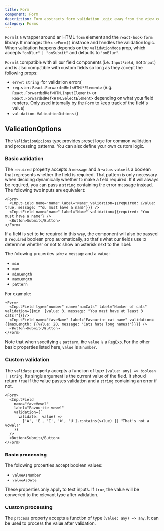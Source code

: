 ```yaml
---
title: Form
component: Form
description: Form abstracts form validation logic away from the view code
category: Forms
---
```


`Form` is a wrapper around an HTML `form` element and the `react-hook-form` library. It manages the `useForm()` instance and handles the validation logic. When validation happens depends on the `validationMode` prop, which accepts `"onBlur" | "onSubmit"` and defaults to `"onBlur"`.

`Form` is compatible with all our field components (i.e. `InputField`, not `Input`) and is also compatible with custom fields so long as they accept the following props:

- `error`: `string` (for validation errors)
- `register`: `React.ForwardedRef<HTML*Element>` (e.g. `React.ForwardedRef<HTMLInputElement>` or `React.ForwardedRef<HTMLSelectElement>` depending on what your field renders. Only used internally by the `Form` to keep track of the field's value)
- `validation`: `ValidationOptions` ()

## ValidationOptions

The `ValidationOptions` type provides preset logic for common validation and processing patterns. You can also define your own custom logic.

### Basic validation

The `required` property accepts a `message` and a `value`. `value` is a boolean that represents whether the field is required. That pattern is only necessary when
deciding dynamically whether to make a field required. If it will always be required, you can pass a `string` containing the error message instead. The following two inputs are equivalent:

```tsx center
<Form>
  <InputField name="name" label="Name" validation={{required: {value: true, message: "You must have a name"}}} />
  <InputField name="name" label="Name" validation={{required: "You must have a name"} />
  <Button>Submit</Button>
</Form>
```

If a field is set to be required in this way, the component will also be passed a `required` boolean prop automatically, so that's what our fields use to determine whether or not
to show an asterisk next to the label.

The following properties take a `message` and a `value`:

- `min`
- `max`
- `minLength`
- `maxLength`
- `pattern`

For example:

```tsx center
<Form>
  <InputField type="number" name="numCats" label="Number of cats" validation={{min: {value: 3, message: "You must have at least 3 cats!"}}}/>
  <InputField name="faveName" label="Favourite cat name" validation={{maxLength: {{value: 20, message: "Cats hate long names!"}}}} />
  <Button>Submit</Button>
</Form>
```

Note that when specifying a `pattern`, the `value` is a `RegExp`. For the other basic properties listed here, `value` is a `number`.

### Custom validation

The `validate` property accepts a function of type `(value: any) => boolean | string`. Its single argument is the current value of the field. It should return `true` if the value passes validation and a `string` containing an error if not.

```tsx center
<Form>
  <InputField
    name="faveVowel"
    label="Favourite vowel"
    validation={{
      validate: (value) =>
        ['A', 'E', 'I', 'O', 'U'].contains(value) || "That's not a vowel!"
    }}
  />
  <Button>Submit</Button>
</Form>
```

### Basic processing

The following properties accept boolean values:

- `valueAsNumber`
- `valueAsDate`

These properties only apply to text inputs. If `true`, the value will be converted to the relevant type after validation.

### Custom processing

The `process` property accepts a function of type `(value: any) => any`. It can be used to process the value after validation.
